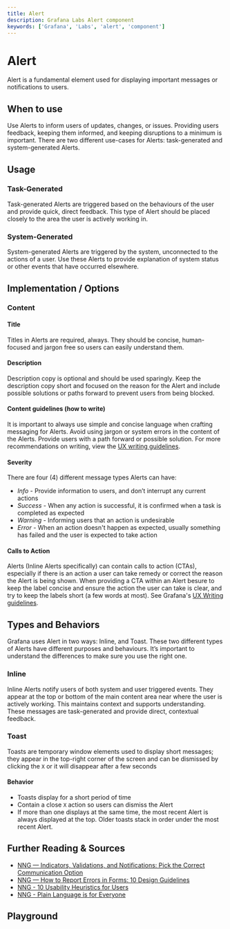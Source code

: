 ```yaml
---
title: Alert
description: Grafana Labs Alert component
keywords: ['Grafana', 'Labs', 'alert', 'component']
---
```


# Alert <Badge text='ready' color='green'></Badge> <StorybookLink path='/story/overlays-alert-toast--basic'/>

Alert is a fundamental element used for displaying important messages or notifications to users.

## When to use

Use Alerts to inform users of updates, changes, or issues. Providing users feedback, keeping them informed, and keeping disruptions to a minimum is important. There are two different use-cases for Alerts: task-generated and system-generated Alerts.

## Usage

### Task-Generated
Task-generated Alerts are triggered based on the behaviours of the user and provide quick, direct feedback. This type of Alert should be placed closely to the area the user is actively working in.

### System-Generated
System-generated Alerts are triggered by the system, unconnected to the actions of a user. Use these Alerts to provide explanation of system status or other events that have occurred elsewhere.

## Implementation / Options

### Content

#### Title
Titles in Alerts are required, always. They should be concise, human-focused and jargon free so users can easily understand them.

#### Description
Description copy is optional and should be used sparingly. Keep the description copy short and focused on the reason for the Alert and include possible solutions or paths forward to prevent users from being blocked.

#### Content guidelines (how to write)
It is important to always use simple and concise language when crafting messaging for Alerts. Avoid using jargon or system errors in the content of the Alerts. Provide users with a path forward or possible solution. For more recommendations on writing, view the [UX writing guidelines](https://grafana.com/docs/writers-toolkit/write/style-guide/ux-writing/).

#### Severity
There are four (4) different message types Alerts can have:
- *Info* - Provide information to users, and don’t interrupt any current actions
- *Success* - When any action is successful, it is confirmed when a task is completed as expected
- *Warning* - Informing users that an action is undesirable
- *Error* - When an action doesn't happen as expected, usually something has failed and the user is expected to take action

#### Calls to Action
Alerts (Inline Alerts specifically) can contain calls to action (CTAs), especially if there is an action a user can take remedy or correct the reason the Alert is being shown. When providing a CTA within an Alert besure to keep the label concise and ensure the action the user can take is clear, and try to keep the labels short (a few words at most). See Grafana's [UX Writing guidelines](https://grafana.com/docs/writers-toolkit/write/style-guide/ux-writing/).

## Types and Behaviors
Grafana uses Alert in two ways: Inline, and Toast. These two different types of Alerts have different purposes and behaviours. It’s important to understand the differences to make sure you use the right one.

### Inline
Inline Alerts notify users of both system and user triggered events. They appear at the top or bottom of the main content area near where the user is actively working. This maintains context and supports understanding. These messages are task-generated and provide direct, contextual feedback. 

### Toast
Toasts are temporary window elements used to display short messages; they appear in the top-right corner of the screen and can be dismissed by clicking the `X` or it will disappear after a few seconds

#### Behavior
- Toasts display for a short period of time
- Contain a close `X` action so users can dismiss the Alert
- If more than one displays at the same time, the most recent Alert is always displayed at the top. Older toasts stack in order under the most recent Alert.


## Further Reading & Sources

- [NNG — Indicators, Validations, and Notifications: Pick the Correct Communication Option](https://www.nngroup.com/articles/indicators-validations-notifications/)
- [NNG — How to Report Errors in Forms: 10 Design Guidelines](https://www.nngroup.com/articles/errors-forms-design-guidelines/)
- [NNG - 10 Usability Heuristics for Users](https://www.nngroup.com/articles/ten-usability-heuristics/)
- [NNG - Plain Language is for Everyone](https://www.nngroup.com/articles/plain-language-experts/)

## Playground

<ComponentEmbed path='/story/overlays-alert-toast--basic' />